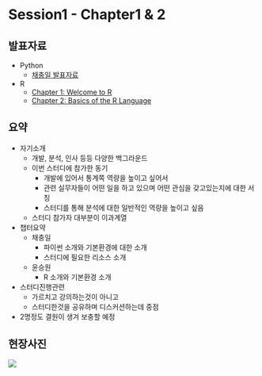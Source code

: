 # Session1 - Chapter1 & 2
## 발표자료
- Python
    - [채충일 발표자료](https://drive.google.com/file/d/1YXzvYAqYfOlsTKB6k1K0GBP6RCqTRr-S/view?usp=sharing)
- R
    - [Chapter 1: Welcome to R](http://r-marketing.r-forge.r-project.org/Instructor/Chapter1/Chapter1-ChapmanFeit.html#/)
    - [Chapter 2: Basics of the R Language](http://r-marketing.r-forge.r-project.org/Instructor/Chapter2/Chapter2-ChapmanFeit.html#/)


## 요약
- 자기소개
    - 개발, 분석, 인사 등등 다양한 백그라운드
    - 이번 스터디에 참가한 동기
        - 개발에 있어서 통계쪽 역량을 높이고 싶어서
        - 관련 실무자들이 어떤 일을 하고 있으며 어떤 관심을 갖고있는지에 대한 서칭
        - 스터디를 통해 분석에 대한 일반적인 역량을 높이고 싶음
    - 스터디 참가자 대부분이 이과계열
- 챕터요약
    - 채충일
        - 파이썬 소개와 기본환경에 대한 소개
        - 스터디에 필요한 리소스 소개
    - 윤승원
        - R 소개와 기본환경 소개
- 스터디진행관련
    - 가르치고 강의하는것이 아니고
    - 스터디한것을 공유하며 디스커션하는데 중점
- 2명정도 결원이 생겨 보충할 예정

## 현장사진
![](img/s1/1.png)